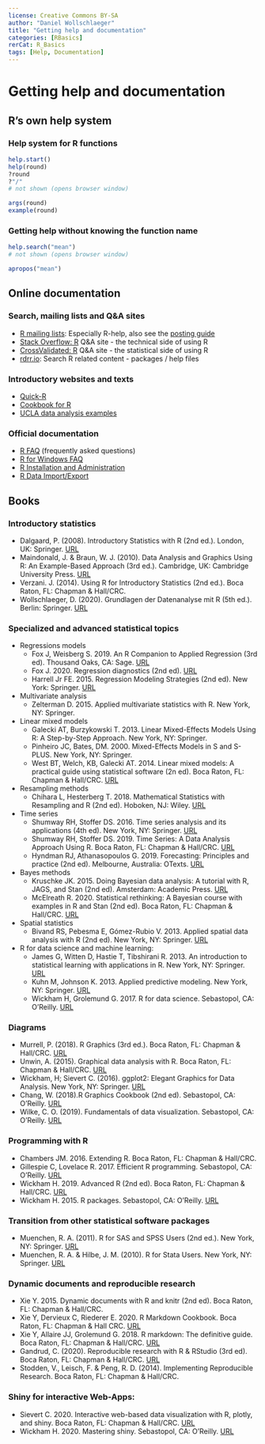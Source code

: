 ---
license: Creative Commons BY-SA
author: "Daniel Wollschlaeger"
title: "Getting help and documentation"
categories: [RBasics]
rerCat: R_Basics
tags: [Help, Documentation]
---

Getting help and documentation
=========================

R's own help system
-------------------------

### Help system for R functions

```{r eval=FALSE}
help.start()
help(round)
?round
?"/"
# not shown (opens browser window)
```

```{r}
args(round)
example(round)
```

### Getting help without knowing the function name

```{r eval=FALSE}
help.search("mean")
# not shown (opens browser window)
```

```{r}
apropos("mean")
```

Online documentation
-------------------------

### Search, mailing lists and Q&A sites

 * [R mailing lists](https://www.r-project.org/mail.html): Especially R-help, also see the [posting guide](https://www.r-project.org/posting-guide.html)
 * [Stack Overflow: R](https://stackoverflow.com/tags/R) Q&A site - the technical side of using R
 * [CrossValidated: R](https://stats.stackexchange.com/tags/R) Q&A site - the statistical side of using R
 * [rdrr.io](https://rdrr.io/): Search R related content - packages / help files

### Introductory websites and texts

 * [Quick-R](https://www.statmethods.net/)
 * [Cookbook for R](http://www.cookbook-r.com/)
 * [UCLA data analysis examples](https://stats.idre.ucla.edu/other/dae/)

### Official documentation

 * [R FAQ](https://cran.at.r-project.org/doc/FAQ/R-FAQ.html) (frequently asked questions)
 * [R for Windows FAQ](https://cran.at.r-project.org/bin/windows/base/rw-FAQ.html)
 * [R Installation and Administration](https://cran.at.r-project.org/doc/manuals/R-admin.html)
 * [R Data Import/Export](https://cran.at.r-project.org/doc/manuals/R-data.html)

Books
-------------------------

### Introductory statistics

 * Dalgaard, P. (2008). Introductory Statistics with R (2nd ed.). London, UK: Springer. [URL](http://www.biostat.ku.dk/~pd/ISwR.html)
 * Maindonald, J. & Braun, W. J. (2010). Data Analysis and Graphics Using R: An Example-Based Approach (3rd ed.). Cambridge, UK: Cambridge University Press. [URL](http://maths.anu.edu.au/~johnm/r-book/daagur3.html)
 * Verzani. J. (2014). Using R for Introductory Statistics (2nd ed.). Boca Raton, FL: Chapman & Hall/CRC.
 * Wollschlaeger, D. (2020). Grundlagen der Datenanalyse mit R (5th ed.). Berlin: Springer. [URL](http://www.dwoll.de/r/gddmr.php)
 
### Specialized and advanced statistical topics

  * Regressions models
      * Fox J, Weisberg S. 2019. An R Companion to Applied Regression (3rd ed). Thousand Oaks, CA: Sage. [URL](https://socialsciences.mcmaster.ca/jfox/Books/Companion/)
      * Fox J. 2020. Regression diagnostics (2nd ed). [URL](https://socialsciences.mcmaster.ca/jfox/Books/RegressionDiagnostics/)
	  * Harrell Jr FE. 2015. Regression Modeling Strategies (2nd ed). New York: Springer. [URL](http://biostat.mc.vanderbilt.edu/wiki/Main/RmS)
  * Multivariate analysis
      * Zelterman D. 2015. Applied multivariate statistics with R. New York, NY: Springer.
  * Linear mixed models
      * Galecki AT, Burzykowski T. 2013. Linear Mixed-Effects Models Using R: A Step-by-Step Approach. New York, NY: Springer.
      * Pinheiro JC, Bates, DM. 2000. Mixed-Effects Models in S and S-PLUS. New York, NY: Springer.
      * West BT, Welch, KB, Galecki AT. 2014. Linear mixed models: A practical guide using statistical software (2n ed). Boca Raton, FL: Chapman & Hall/CRC. [URL](http://www-personal.umich.edu/~bwest/almmussp.html)
  * Resampling methods
      * Chihara L, Hesterberg T. 2018. Mathematical Statistics with Resampling and R (2nd ed). Hoboken, NJ: Wiley. [URL](https://sites.google.com/site/chiharahesterberg/)
  * Time series
      * Shumway RH, Stoffer DS. 2016. Time series analysis and its applications (4th ed). New York, NY: Springer. [URL](https://www.stat.pitt.edu/stoffer/tsa4/)
      * Shumway RH, Stoffer DS. 2019. Time Series: A Data Analysis Approach Using R. Boca Raton, FL: Chapman & Hall/CRC. [URL](https://www.stat.pitt.edu/stoffer/tsda/)
      * Hyndman RJ, Athanasopoulos G. 2019. Forecasting: Principles and practice (2nd ed). Melbourne, Australia: OTexts. [URL](https://otexts.com/fpp2/)
  * Bayes methods
      * Kruschke JK. 2015. Doing Bayesian data analysis: A tutorial with R, JAGS, and Stan (2nd ed). Amsterdam: Academic Press. [URL](http://doingbayesiandataanalysis.blogspot.com/)
      * McElreath R. 2020. Statistical rethinking: A Bayesian course with examples in R and Stan (2nd ed). Boca Raton, FL: Chapman & Hall/CRC. [URL](https://xcelab.net/rm/statistical-rethinking/)
  * Spatial statistics
      * Bivand RS, Pebesma E, Gómez-Rubio V. 2013. Applied spatial data analysis with R (2nd ed). New York, NY: Springer. [URL](https://asdar-book.org/)
  * R for data science and machine learning:
      * James G, Witten D, Hastie T, Tibshirani R. 2013. An introduction to statistical learning with applications in R. New York, NY: Springer. [URL](http://faculty.marshall.usc.edu/gareth-james/ISL/)
	  * Kuhn M, Johnson K. 2013. Applied predictive modeling. New York, NY: Springer. [URL](http://appliedpredictivemodeling.com/)
      * Wickham H, Grolemund G. 2017. R for data science. Sebastopol, CA: O’Reilly. [URL](https://r4ds.had.co.nz/)

### Diagrams

 * Murrell, P. (2018). R Graphics (3rd ed.). Boca Raton, FL: Chapman & Hall/CRC. [URL](http://www.stat.auckland.ac.nz/~paul/RG3e/)
 * Unwin, A. (2015). Graphical data analysis with R. Boca Raton, FL: Chapman & Hall/CRC. [URL](http://www.gradaanwr.net/)
 * Wickham, H; Sievert C. (2016). ggplot2: Elegant Graphics for Data Analysis. New York, NY: Springer. [URL](https://ggplot2-book.org/)
 * Chang, W. (2018).R Graphics Cookbook (2nd ed). Sebastopol, CA: O'Reilly. [URL](https://r-graphics.org/)
 * Wilke, C. O. (2019). Fundamentals of data visualization. Sebastopol, CA: O’Reilly. [URL](https://serialmentor.com/dataviz/)

### Programming with R

  * Chambers JM. 2016. Extending R. Boca Raton, FL: Chapman & Hall/CRC.
  * Gillespie C, Lovelace R. 2017. Efficient R programming. Sebastopol, CA: O’Reilly. [URL](https://csgillespie.github.io/efficientR/)
  * Wickham H. 2019. Advanced R (2nd ed). Boca Raton, FL: Chapman & Hall/CRC. [URL](https://adv-r.hadley.nz/)
  * Wickham H. 2015. R packages. Sebastopol, CA: O’Reilly. [URL](https://r-pkgs.org/)
 
### Transition from other statistical software packages

 * Muenchen, R. A. (2011). R for SAS and SPSS Users (2nd ed.). New York, NY: Springer. [URL](http://r4stats.com/)
 * Muenchen, R. A. & Hilbe, J. M. (2010). R for Stata Users. New York, NY: Springer. [URL](http://r4stats.com/)

### Dynamic documents and reproducible research

  * Xie Y. 2015. Dynamic documents with R and knitr (2nd ed). Boca Raton, FL: Chapman & Hall/CRC.
  * Xie Y, Dervieux C, Riederer E. 2020. R Markdown Cookbook. Boca Raton, FL: Chapman & Hall  CRC. [URL](https://bookdown.org/yihui/rmarkdown-cookbook/)
  * Xie Y, Allaire JJ, Grolemund G. 2018. R markdown: The definitive guide. Boca Raton, FL: Chapman &  Hall/CRC. [URL](https://bookdown.org/yihui/rmarkdown/)
 * Gandrud, C. (2020). Reproducible research with R & RStudio (3rd ed). Boca Raton, FL: Chapman & Hall/CRC. [URL](http://christophergandrud.github.io/RepResR-RStudio/)
 * Stodden, V., Leisch, F. & Peng, R. D. (2014). Implementing Reproducible Research. Boca Raton, FL: Chapman & Hall/CRC.

### Shiny for interactive Web-Apps:
  * Sievert C. 2020. Interactive web-based data visualization with R, plotly, and shiny. Boca Raton, FL: Chapman & Hall/CRC. [URL](https://plotly-r.com/)
  * Wickham H. 2020. Mastering shiny. Sebastopol, CA: O’Reilly. [URL](https://mastering-shiny.org/)
